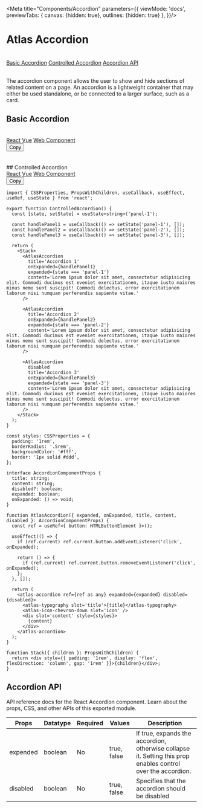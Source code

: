 
<Meta
  title="Components/Accordion"
  parameters={{
    viewMode: 'docs',
    previewTabs: {
      canvas: {hidden: true},
      outlines: {hidden: true}
    },
  }}/>

# Atlas Accordion

<br/>

<div style={{display: "flex", gap: "1rem", flexDirection: "column"}}>
  <a href="#basic-accordion" target="_self">Basic Accordion</a>
  <a href="#controlled-accordion" target="_self">Controlled Accordion</a>
  <a href="#accordion-api" target="_self">Accordion API</a>
</div>

<br/>

The accordion component allows the user to show and hide sections of related content on a page.
An accordion is a lightweight container that may either be used standalone, or be connected to a larger surface, such as a card.

## Basic Accordion

<br/>

<div style={{border: "1px solid #eee", overflow: 'hidden', borderRadius: ".5rem"}}>
  <BasicAccordion/>
  <div style={{
    display: "flex",
    alignItems: "center",
    borderTop: "1px solid #eee",
    borderBottom: "1px solid #eee",
    borderRadius: "0rem"
  }}>
    <div style={{display: "flex", gap: "1rem", flexGrow: "1", padding: "1rem"}}>
      <a href="#">React</a>
      <a href="#">Vue</a>
      <a href="#">Web Component</a>
    </div>
    <div style={{padding: "0 1rem"}}>
      <button>Copy</button>
    </div>
  </div>
  <atlas-accordion>
    <div slot="content">
      <DemoCode/>
    </div>
  </atlas-accordion>
</div>
<br/>
<br/>
## Controlled Accordion

<br/>

<div style={{border: "1px solid #eee", borderRadius: ".5rem"}}>
  <ControlledAccordion/>
  <div style={{
    display: "flex",
    alignItems: "center",
    borderTop: "1px solid #eee",
    borderBottom: "1px solid #eee",
    borderRadius: "0rem"
  }}>
    <div style={{display: "flex", gap: "1rem", flexGrow: "1", padding: "1rem"}}>
      <a href="#">React</a>
      <a href="#">Vue</a>
      <a href="#">Web Component</a>
    </div>
    <div style={{padding: "0 1rem"}}>
      <button>Copy</button>
    </div>
  </div>
</div>

```tsx
import { CSSProperties, PropsWithChildren, useCallback, useEffect, useRef, useState } from 'react';

export function ControlledAccordion() {
  const [state, setState] = useState<string>('panel-1');

  const handlePanel1 = useCallback(() => setState('panel-1'), []);
  const handlePanel2 = useCallback(() => setState('panel-2'), []);
  const handlePanel3 = useCallback(() => setState('panel-3'), []);

  return (
    <Stack>
      <AtlasAccordion
        title='Accordion 1'
        onExpanded={handlePanel1}
        expanded={state === 'panel-1'}
        content='Lorem ipsum dolor sit amet, consectetur adipisicing elit. Commodi ducimus est eveniet exercitationem, itaque iusto maiores minus nemo sunt suscipit! Commodi delectus, error exercitationem laborum nisi numquam perferendis sapiente vitae.'
      />

      <AtlasAccordion
        title='Accordion 2'
        onExpanded={handlePanel2}
        expanded={state === 'panel-2'}
        content='Lorem ipsum dolor sit amet, consectetur adipisicing elit. Commodi ducimus est eveniet exercitationem, itaque iusto maiores minus nemo sunt suscipit! Commodi delectus, error exercitationem laborum nisi numquam perferendis sapiente vitae.'
      />

      <AtlasAccordion
        disabled
        title='Accordion 3'
        onExpanded={handlePanel3}
        expanded={state === 'panel-3'}
        content='Lorem ipsum dolor sit amet, consectetur adipisicing elit. Commodi ducimus est eveniet exercitationem, itaque iusto maiores minus nemo sunt suscipit! Commodi delectus, error exercitationem laborum nisi numquam perferendis sapiente vitae.'
      />
    </Stack>
  );
}

const styles: CSSProperties = {
  padding: '1rem',
  borderRadius: '.5rem',
  backgroundColor: '#fff',
  border: '1px solid #ddd',
};

interface AccordionComponentProps {
  title: string;
  content: string;
  disabled?: boolean;
  expanded: boolean;
  onExpanded: () => void;
}

function AtlasAccordion({ expanded, onExpanded, title, content, disabled }: AccordionComponentProps) {
  const ref = useRef<{ button: HTMLButtonElement }>();

  useEffect(() => {
    if (ref.current) ref.current.button.addEventListener('click', onExpanded);

    return () => {
      if (ref.current) ref.current.button.removeEventListener('click', onExpanded);
    };
  }, []);

  return (
    <atlas-accordion ref={ref as any} expanded={expanded} disabled={disabled}>
      <atlas-typography slot='title'>{title}</atlas-typography>
      <atlas-icon-chevron-down slot='icon' />
      <div slot='content' style={styles}>
        {content}
      </div>
    </atlas-accordion>
  );
}

function Stack({ children }: PropsWithChildren) {
  return <div style={{ padding: '1rem', display: 'flex', flexDirection: 'column', gap: '1rem' }}>{children}</div>;
}
```

## Accordion API

API reference docs for the React Accordion component. Learn about the props, CSS, and other APIs of this exported module.

<table className="sbdocs-table">
  <thead>
  <tr>
    <th>Props</th>
    <th>Datatype</th>
    <th>Required</th>
    <th>Values</th>
    <th>Description</th>
  </tr>
  </thead>
  <tbody>
  <tr>
    <td>expended</td>
    <td>boolean</td>
    <td>No</td>
    <td>true, false</td>
    <td>
      If true, expands the accordion, otherwise collapse it. Setting this prop enables control over the accordion.
    </td>
  </tr>
  <tr>
    <td>disabled</td>
    <td>boolean</td>
    <td>No</td>
    <td>true, false</td>
    <td>Specifies that the accordion should be disabled</td>
  </tr>
  </tbody>
</table>